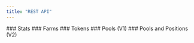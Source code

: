 ```yaml
---
title: "REST API"
---
```


<Card title="" horizontal={true} href="https://docs.saucerswap.finance/developer/rest-api/stats">
  ### <Icon icon="link-simple" size={20} />    Stats
</Card>

<Card title="" horizontal={true} href="https://docs.saucerswap.finance/developer/rest-api/farms">
  ### <Icon icon="link-simple" size={20} />    Farms
</Card>

<Card title="" horizontal={true} href="https://docs.saucerswap.finance/developer/rest-api/tokens">
  ### <Icon icon="link-simple" size={20} />    Tokens
</Card>

<Card title="" horizontal={true} href="https://docs.saucerswap.finance/developer/rest-api/pools-v1">
  ### <Icon icon="link-simple" size={20} />    Pools (V1)
</Card>

<Card title="" horizontal={true} href="https://docs.saucerswap.finance/developer/rest-api/pools-and-positions-v2">
  ### <Icon icon="link-simple" size={20} />    Pools and Positions (V2)
</Card>